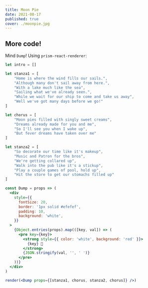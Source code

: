 ---
title: Moon Pie 
date: 2021-08-17
published: true
cover: ./moonpie.jpg
---

## More code!

Mind `Dump`!
Using `prism-react-renderer`:

```jsx
let intro = []

let stanza1 = [
    "Home is where the wind fills our sails.",
    "Although many don't sail away from here.",
    "With a lake much like the sea",
    "Sailing what we've already seen.",
    "While we wait for our ship to come and take us away",
    "Well we've got many days before we go!"
]

let chorus = [ 
    "Moon pies filled with singly sweet creams",
    "Dreams already made for you and me",
    "So I'll see you when I wake up",
    "But fever dreams have taken over me"
]

let stanza2 = [
    "So decorate our time like it's makeup",
    "Music and Patron for the bros",
    "We're getting collared up",
    "Walk into the pub like it's a stickup",
    "Play a couple games of pool, hold up",
    "Hit the store to get our stomachs filled up"
]

const Dump = props => (
  <div
    style={{
      fontSize: 20,
      border: '1px solid #efefef',
      padding: 10,
      background: 'white',
    }}
  >
    {Object.entries(props).map(([key, val]) => (
      <pre key={key}>
        <strong style={{ color: 'white', background: 'red' }}>
          {key} 💩
        </strong>
        {JSON.stringify(val, '', ' ')}
      </pre>
    ))}
  </div>
)

render(<Dump props={[stanza1, chorus, stanza2, chorus]} />)
```